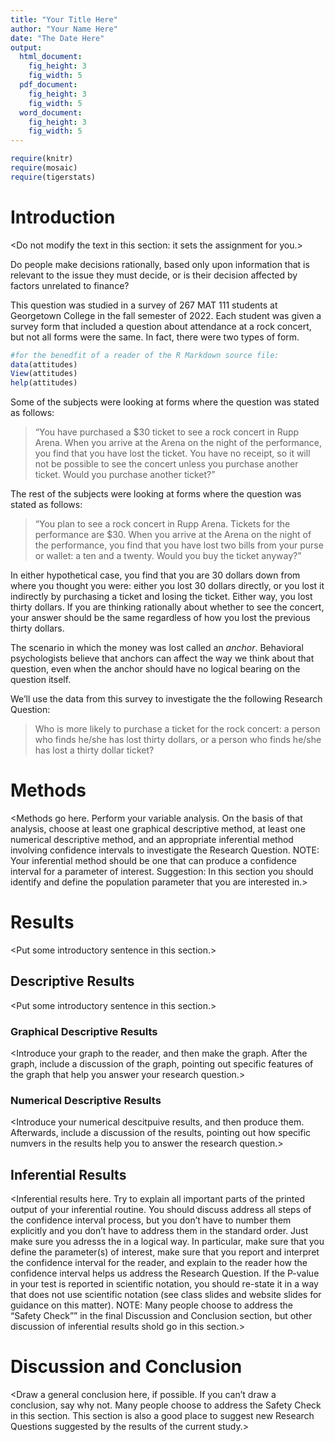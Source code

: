 ```yaml
---
title: "Your Title Here"
author: "Your Name Here"
date: "The Date Here"
output: 
  html_document:
    fig_height: 3
    fig_width: 5
  pdf_document:
    fig_height: 3
    fig_width: 5
  word_document:
    fig_height: 3
    fig_width: 5
---
```


```r
require(knitr)
require(mosaic)
require(tigerstats)
```

# Introduction

<Do not modify the text in this section:  it sets the assignment for you.>

Do people make decisions rationally, based only upon information that is relevant to the issue they must decide, or is their decision affected by factors unrelated to finance?

This question was studied in a survey of 267 MAT 111 students at Georgetown College in the fall semester of 2022.  Each student was given a survey form that included a question about attendance at a rock concert, but not all forms were the same.  In fact, there were two types of form.

```r
#for the benedfit of a reader of the R Markdown source file:
data(attitudes)
View(attitudes)
help(attitudes)
```

Some of the subjects were looking at forms where the question was stated as follows:

  >"You have purchased a $30 ticket to see a rock concert in Rupp Arena. When you arrive at the Arena on the night of the performance, you find that you have lost the ticket. You have no receipt, so it will not be possible to see the concert unless you purchase another ticket. Would you purchase another ticket?"

The rest of the subjects were looking at forms where the question was stated as follows:

  >"You plan to see a rock concert in Rupp Arena. Tickets for the performance are $30. When you arrive at the Arena on the night of the performance, you find that you have lost two bills from your purse or wallet: a ten and a twenty. Would you buy the ticket anyway?"

In either hypothetical case, you find that you are 30 dollars down from where you thought you were:  either you lost 30 dollars directly, or you lost it indirectly by purchasing a ticket and losing the ticket.  Either way, you lost thirty dollars.  If you are thinking rationally about whether to see the concert, your answer should be the same regardless of how you lost the previous thirty dollars.

The scenario in which the money was lost called an *anchor*.  Behavioral psychologists believe that anchors can affect the way we think about that question, even when the anchor should have no logical bearing on the question itself.

We'll use the data from this survey to investigate the the following Research Question:


  >Who is more likely to purchase a ticket for the rock concert:  a person who finds he/she has lost thirty dollars, or a person who finds he/she has lost a thirty dollar ticket?
  


# Methods

<Methods go here.  Perform your variable analysis.  On the basis of that analysis, choose at least one graphical descriptive method, at least one numerical descriptive method, and an appropriate inferential method involving confidence intervals to investigate the Research Question.  NOTE:  Your inferential method should be one that can produce a confidence interval for a parameter of interest.  Suggestion:  In this section you should identify and define the population parameter that you are interested in.>

# Results

<Put some introductory sentence in this section.>

## Descriptive Results

<Put some introductory sentence in this section.>

### Graphical Descriptive Results

<Introduce your graph to the reader, and then make the graph.  After the graph, include a discussion of the graph, pointing out specific features of the graph that help you answer your research question.>

### Numerical Descriptive Results

<Introduce your numerical descitpuive results, and then produce them.  Afterwards, include a discussion of the results, pointing out how specific numvers in the results help you to answer the research question.>

## Inferential Results

<Inferential results here.  Try to explain all important parts of the printed output of your inferential routine.  You should discuss address all steps of the confidence interval process, but you don't have to number them explicitly and you don't have to address them in the standard order.  Just make sure you adresss the in a logical way.  In particular, make sure that you define the parameter(s) of interest, make sure that you report and interpret the confidence interval for the reader, and explain to the reader how the confidence interval helps us address the Research Question.  If the P-value in your test is reported in scientific notation, you should re-state it in a way that does not use scientific notation (see class slides and website slides for guidance on this matter). NOTE:  Many people choose to address the "Safety Check"" in the final Discussion and Conclusion section, but other discussion of inferential results shold go in this section.>

# Discussion and Conclusion

<Draw a general conclusion here, if possible.  If you can't draw a conclusion, say why not. Many people choose to address the Safety Check in this section.  This section is also a good place to suggest new Research Questions suggested by the results of the current study.>